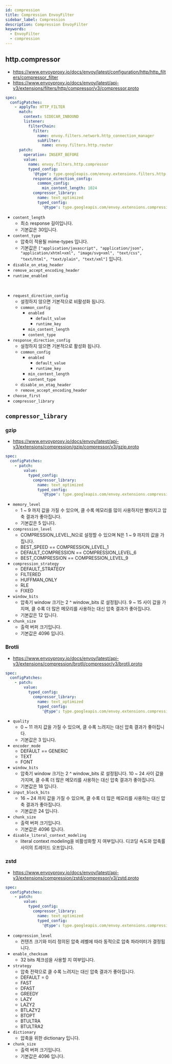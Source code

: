 ```yaml
---
id: compression
title: Compression EnvoyFilter
sidebar_label: Compression
description: Compression EnvoyFilter
keywords:
  - EnvoyFilter
  - compression
---
```


## http.compressor

- https://www.envoyproxy.io/docs/envoy/latest/configuration/http/http_filters/compressor_filter
- https://www.envoyproxy.io/docs/envoy/latest/api-v3/extensions/filters/http/compressor/v3/compressor.proto

```yaml
spec:
  configPatches:
    - applyTo: HTTP_FILTER
      match:
        context: SIDECAR_INBOUND
        listener:
          filterChain:
            filter:
              name: envoy.filters.network.http_connection_manager
              subFilter:
                name: envoy.filters.http.router
      patch:
        operation: INSERT_BEFORE
        value:
          name: envoy.filters.http.compressor
          typed_config:
            '@type': type.googleapis.com/envoy.extensions.filters.http.compressor.v3.Compressor
            response_direction_config:
              common_config:
                min_content_length: 1024
            compressor_library:
              name: text_optimized
              typed_config:
                '@type': type.googleapis.com/envoy.extensions.compression.brotli.compressor.v3.Brotli
```

- `content_length`
  - 최소 response 길이입니다.
  - 기본값은 30입니다.
- `content_type`
  - 압축이 적용될 mime-types 입니다.
  - 기본값은 `["application/javascript", "application/json", "application/xhtml+xml", "image/svg+xml", "text/css", "text/html", "text/plain", "text/xml"]` 입니다.
- `disable_on_etag_header`
- `remove_accept_encoding_header`
- `runtime_enabled`

<br />

- `request_direction_config`
  - 설정하지 않으면 기본적으로 비활성화 됩니다.
  - `common_config`
    - `enabled`
      - `default_value`
      - `runtime_key`
    - `min_content_length`
    - `content_type`
- `response_direction_config`
  - 설정하지 않으면 기본적으로 활성화 됩니다.
  - `common_config`
    - `enabled`
      - `default_value`
      - `runtime_key`
    - `min_content_length`
    - `content_type`
  - `disable_on_etag_header`
  - `remove_accept_encoding_header`
- `choose_first`
- `compressor_library`

## `compressor_library`

### gzip

- https://www.envoyproxy.io/docs/envoy/latest/api-v3/extensions/compression/gzip/compressor/v3/gzip.proto

```yaml
spec:
  configPatches:
    - patch:
        value:
          typed_config:
            compressor_library:
              name: text_optimized
              typed_config:
                '@type': type.googleapis.com/envoy.extensions.compression.gzip.compressor.v3.Gzip
```

- `memory_level`
  - 1 ~ 9 까지 값을 가질 수 있으며, 클 수록 메모리를 많이 사용하지만 빨라지고 압축 결과가 좋아집니다.
  - 기본값은 5 입니다.
- `compression_level`
  - COMPRESSION_LEVEL_N으로 설정할 수 있으며 N은 1 ~ 9 까지의 값을 가집니다.
  - BEST_SPEED == COMPRESSION_LEVEL_1
  - DEFAULT_COMPRESSION == COMPRESSION_LEVEL_6
  - BEST_COMPRESSION == COMPRESSION_LEVEL_9
- `compression_strategy`
  - DEFAULT_STRATEGY
  - FILTERED
  - HUFFMAN_ONLY
  - RLE
  - FIXED
- `window_bits`
  - 압축기 window 크기는 2 ^ window_bits 로 설정됩니다. 9 ~ 15 사이 값을 가지며, 클 수록 더 많은 메모리를 사용하는 대신 압축 결과가 좋아집니다.
  - 기본값은 12 입니다.
- `chunk_size`
  - 출력 버퍼 크기입니다.
  - 기본값은 4096 입니다.

### Brotli

- https://www.envoyproxy.io/docs/envoy/latest/api-v3/extensions/compression/brotli/compressor/v3/brotli.proto

```yaml
spec:
  configPatches:
    - patch:
        value:
          typed_config:
            compressor_library:
              name: text_optimized
              typed_config:
                '@type': type.googleapis.com/envoy.extensions.compression.brotli.compressor.v3.Brotli
```

- `quality`
  - 0 ~ 11 까지 값을 가질 수 있으며, 클 수록 느려지는 대신 압축 결과가 좋아집니다.
  - 기본값은 3 입니다.
- `encoder_mode`
  - DEFAULT == GENERIC
  - TEXT
  - FONT
- `window_bits`
  - 압축기 window 크기는 2 ^ window_bits 로 설정됩니다. 10 ~ 24 사이 값을 가지며, 클 수록 더 많은 메모리를 사용하는 대신 압축 결과가 좋아집니다.
  - 기본값은 18 입니다.
- `input_block_bits`
  - 16 ~ 24 까지 값을 가질 수 있으며, 클 수록 더 많은 메모리를 사용하는 대신 압축 결과가 좋아집니다.
  - 기본값은 24 입니다.
- `chunk_size`
  - 출력 버퍼 크기입니다.
  - 기본값은 4096 입니다.
- `disable_literal_context_modeling`
  - literal context modeling을 비활성화할 지 여부입니다. 디코딩 속도와 압축률 사이의 트레이드 오프입니다.

### zstd

- https://www.envoyproxy.io/docs/envoy/latest/api-v3/extensions/compression/zstd/compressor/v3/zstd.proto

```yaml
spec:
  configPatches:
    - patch:
        value:
          typed_config:
            compressor_library:
              name: text_optimized
              typed_config:
                '@type': type.googleapis.com/envoy.extensions.compression.zstd.compressor.v3.Zstd
```

- `compression_level`
  - 컨텐츠 크기와 미리 정의된 압축 레벨에 따라 동적으로 압축 파라미터가 결정됩니다.
- `enable_checksum`
  - 32 bits 체크섬을 사용할 지 여부입니다.
- `strategy`
  - 압축 전략으로 클 수록 느려지는 대신 압축 결과가 좋아집니다.
  - DEFAULT = 0
  - FAST
  - DFAST
  - GREEDY
  - LAZY
  - LAZY2
  - BTLAZY2
  - BTOPT
  - BTULTRA
  - BTULTRA2
- `dictionary`
  - 압축을 위한 dictionary 입니다.
- `chunk_size`
  - 출력 버퍼 크기입니다.
  - 기본값은 4096 입니다.
